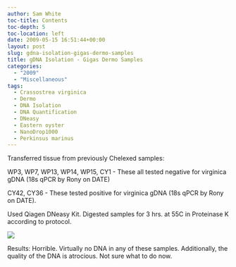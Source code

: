 ```yaml
---
author: Sam White
toc-title: Contents
toc-depth: 5
toc-location: left
date: 2009-05-15 16:51:44+00:00
layout: post
slug: gdna-isolation-gigas-dermo-samples
title: gDNA Isolation - Gigas Dermo Samples
categories:
  - "2009"
  - "Miscellaneous"
tags:
  - Crassostrea virginica
  - Dermo
  - DNA Isolation
  - DNA Quantification
  - DNeasy
  - Eastern oyster
  - NanoDrop1000
  - Perkinsus marinus
---
```


Transferred tissue from previously Chelexed samples:

WP3, WP7, WP13, WP14, WP15, CY1 - These all tested negative for virginica gDNA (18s qPCR by Rony on DATE)

CY42, CY36 - These tested positive for virginica gDNA (18s qPCR by Rony on DATE).

Used Qiagen DNeasy Kit. Digested samples for 3 hrs. at 55C in Proteinase K according to protocol.

![](https://eagle.fish.washington.edu/Arabidopsis/20090515%20gDNA%20Dermo%20SJW-01.bmp)

Results: Horrible. Virtually no DNA in any of these samples. Additionally, the quality of the DNA is atrocious. Not sure what to do now.
